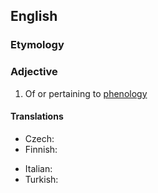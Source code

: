 ==English==

===Etymology===
{{suffix|en|phenology|ical}}

===Adjective===
{{en-adj}}

# Of or pertaining to [[phenology]]

====Translations====
{{trans-top|pertaining to phenology}}
* Czech: {{t|cs|fenologický|m}}
* Finnish: {{t|fi|fenologinen}}
{{trans-mid}}
* Italian: {{t|it|fenologico}}
* Turkish: {{t+|tr|belirti bilimsel}}
{{trans-bottom}}